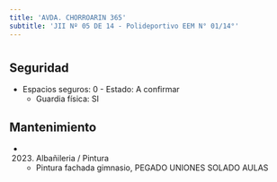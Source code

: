 ```yaml
---
title: 'AVDA. CHORROARIN 365'
subtitle: 'JII Nº 05 DE 14 - Polideportivo EEM N° 01/14°'
---
```


#


## Seguridad

*  Espacios seguros: 0 - Estado: A confirmar 
    + Guardia física: SI





## Mantenimiento

*  (2023) Albañileria / Pintura 
    + Pintura fachada gimnasio, PEGADO UNIONES SOLADO AULAS



